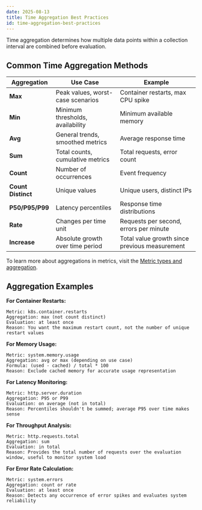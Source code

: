 ```yaml
---
date: 2025-08-13
title: Time Aggregation Best Practices
id: time-aggregation-best-practices
---
```


Time aggregation determines how multiple data points within a collection interval are combined before evaluation.

## Common Time Aggregation Methods

| Aggregation | Use Case | Example |
|------------|----------|---------|
| **Max** | Peak values, worst-case scenarios | Container restarts, max CPU spike |
| **Min** | Minimum thresholds, availability | Minimum available memory |
| **Avg** | General trends, smoothed metrics | Average response time |
| **Sum** | Total counts, cumulative metrics | Total requests, error count |
| **Count** | Number of occurrences | Event frequency |
| **Count Distinct** | Unique values | Unique users, distinct IPs |
| **P50/P95/P99** | Latency percentiles | Response time distributions |
| **Rate** | Changes per time unit | Requests per second, errors per minute |
| **Increase** | Absolute growth over time period | Total value growth since previous measurement |

To learn more about aggregations in metrics, visit the [Metric types and aggregation](/docs/metrics-management/types-and-aggregation/#aggregation).

## Aggregation Examples

**For Container Restarts:**
```
Metric: k8s.container.restarts
Aggregation: max (not count distinct)
Evaluation: at least once
Reason: You want the maximum restart count, not the number of unique restart values
```

**For Memory Usage:**
```
Metric: system.memory.usage
Aggregation: avg or max (depending on use case)
Formula: (used - cached) / total * 100
Reason: Exclude cached memory for accurate usage representation
```

**For Latency Monitoring:**
```
Metric: http.server.duration
Aggregation: P95 or P99
Evaluation: on average (not in total)
Reason: Percentiles shouldn't be summed; average P95 over time makes sense
```

**For Throughput Analysis:**
```
Metric: http.requests.total
Aggregation: sum
Evaluation: in total
Reason: Provides the total number of requests over the evaluation window, useful to monitor system load
```

**For Error Rate Calculation:**
```
Metric: system.errors
Aggregation: count or rate
Evaluation: at least once
Reason: Detects any occurrence of error spikes and evaluates system reliability
```
